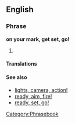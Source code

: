 ==English==
===Phrase===
'''on your mark, get set, go!'''
# {{substub}}

====Translations====
{{rftrans}}

====See also====
* [[lights, camera, action!]]
* [[ready, aim, fire!]]
* [[ready, set, go!]]

[[Category:Phrasebook]]